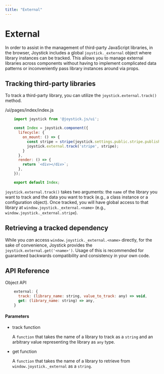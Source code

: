 ```yaml
---
title: "External"
---
```


# External

In order to assist in the management of third-party JavaScript libraries, in the browser, Joystick includes a global `joystick._external` object where library instances can be tracked. This allows you to manage external libraries across components without having to implement complicated data patterns or inconveniently pass library instances around via props.

## Tracking third-party libraries

To track a third-party library, you can utilize the `joystick.external.track()` method.

/ui/pages/index/index.js

```js
    import joystick from '@joystick.js/ui';

    const Index = joystick.component({
      lifecycle: {
        on_mount: () => {
          const stripe = stripe(joystick.settings.public.stripe.publishable_key);
          joystick.external.track('stripe', stripe);
        }
      },
      render: () => {
        return `<div></div>`;
      },
    });

    export default Index;
```
`joystick.external.track()` takes two arguments: the `name` of the library you want to track and the data you want to track (e.g., a class instance or a configuration object). Once tracked, you will have global access to that library at `window.joystick._external.<name>` (e.g., `window.joystick._external.stripe`).

## Retrieving a tracked dependency

While you _can_ access `window.joystick._external.<name>` directly, for the sake of convenience, Joystick provides the `joystick.external.get('<name>')`. Usage of this is recommended for guaranteed backwards compatibility and consistency in your own code.

## API Reference

Object API

```js
    external: {
      track: (library_name: string, value_to_track: any) => void,
      get: (library_name: string) => any,
    }
```
#### Parameters

- track function

  A `function` that takes the name of a library to track as a `string` and an arbitrary value representing the library as `any` type.

- get function

  A `function` that takes the name of a library to retrieve from `window.joystick._external` as a `string`.
